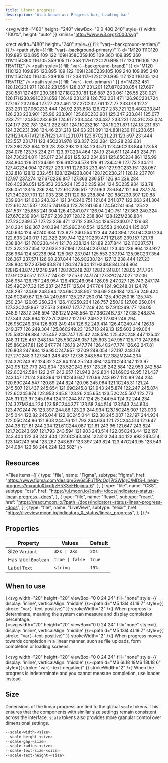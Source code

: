 ```yaml
---
title: Linear progress
description: "Also known as: Progress bar, Loading bar"
---
```


<svg
  width="480"
  height="240"
  viewBox="0 0 480 240"
  style={{ width: "100%", height: "auto" }}
  xmlns="http://www.w3.org/2000/svg"
>
  <rect
    width="480"
    height="240"
    style={{ fill: "var(--background-tertiary)" }}
  />
  <path
    style={{ fill: "var(--background-primary)" }}
    d="M120 111C120 109.895 120.895 109 122 109H358C359.105 109 360 109.895 360 111V115C360 116.105 359.105 117 358 117H122C120.895 117 120 116.105 120 115V111Z"
  />
  <path
    style={{ fill: "var(--background-brand)" }}
    d="M120 111C120 109.895 120.895 109 122 109H238C239.105 109 240 109.895 240 111V115C240 116.105 239.105 117 238 117H122C120.895 117 120 116.105 120 115V111Z"
  />
  <path
    style={{ fill: "var(--text-primary)" }}
    d="M232.451 128.12C231.971 128.12 231.554 128.037 231.201 127.87C230.854 127.697 230.581 127.467 230.381 127.18C230.181 126.887 230.061 126.55 230.021 126.17H230.991C231.058 126.49 231.218 126.753 231.471 126.96C231.724 127.167 232.054 127.27 232.461 127.27C232.761 127.27 233.018 127.2 233.231 127.06C233.444 126.92 233.608 126.727 233.721 126.48C233.841 126.233 233.901 125.96 233.901 125.66C233.901 125.347 233.841 125.077 233.721 124.85C233.608 124.617 233.444 124.437 233.231 124.31C233.024 124.177 232.781 124.11 232.501 124.11C232.161 124.11 231.871 124.18 231.631 124.32C231.398 124.46 231.218 124.63 231.091 124.83H230.111L230.651 121H234.471V121.87H231.411L231.071 123.87C231.231 123.697 231.444 123.557 231.711 123.45C231.978 123.337 232.284 123.28 232.631 123.28C232.984 123.28 233.298 123.34 233.571 123.46C233.844 123.58 234.078 123.75 234.271 123.97C234.464 124.19 234.611 124.443 234.711 124.73C234.811 125.017 234.861 125.323 234.861 125.65C234.861 125.99 234.804 126.31 234.691 126.61C234.578 126.91 234.418 127.173 234.211 127.4C234.004 127.627 233.751 127.803 233.451 127.93C233.151 128.057 232.818 128.12 232.451 128.12ZM238.804 128.12C238.211 128.12 237.701 127.97 237.274 127.67C236.847 127.363 236.517 126.94 236.284 126.4C236.051 125.853 235.934 125.22 235.934 124.5C235.934 123.78 236.051 123.15 236.284 122.61C236.517 122.063 236.847 121.64 237.274 121.34C237.701 121.033 238.211 120.88 238.804 120.88C239.397 120.88 239.904 121.033 240.324 121.34C240.751 121.64 241.077 122.063 241.304 122.61C241.537 123.15 241.654 123.78 241.654 124.5C241.654 125.22 241.537 125.853 241.304 126.4C241.077 126.94 240.751 127.363 240.324 127.67C239.904 127.97 239.397 128.12 238.804 128.12ZM238.804 127.23C239.157 127.23 239.471 127.12 239.744 126.9C240.017 126.68 240.234 126.367 240.394 125.96C240.554 125.553 240.634 125.067 240.634 124.5C240.634 123.927 240.554 123.44 240.394 123.04C240.234 122.633 240.017 122.323 239.744 122.11C239.471 121.89 239.157 121.78 238.804 121.78C238.444 121.78 238.124 121.89 237.844 122.11C237.571 122.323 237.354 122.633 237.194 123.04C237.041 123.44 236.964 123.927 236.964 124.5C236.964 125.067 237.041 125.553 237.194 125.96C237.354 126.367 237.571 126.68 237.844 126.9C238.124 127.12 238.444 127.23 238.804 127.23ZM243.874 128L247.904 121H248.884L244.864 128H243.874ZM248.594 128.12C248.287 128.12 248.01 128.05 247.764 127.91C247.517 127.77 247.32 127.573 247.174 127.32C247.027 127.06 246.954 126.757 246.954 126.41C246.954 126.05 247.027 125.743 247.174 125.49C247.32 125.237 247.517 125.04 247.764 124.9C248.01 124.76 248.287 124.69 248.594 124.69C248.907 124.69 249.184 124.76 249.424 124.9C249.67 125.04 249.867 125.237 250.014 125.49C250.16 125.743 250.234 126.05 250.234 126.41C250.234 126.757 250.16 127.06 250.014 127.32C249.867 127.573 249.67 127.77 249.424 127.91C249.177 128.05 248.9 128.12 248.594 128.12ZM248.584 127.38C248.737 127.38 248.874 127.343 248.994 127.27C249.12 127.197 249.22 127.09 249.294 126.95C249.374 126.803 249.414 126.62 249.414 126.4C249.414 126.18 249.377 126 249.304 125.86C249.23 125.713 249.13 125.603 249.004 125.53C248.884 125.457 248.747 125.42 248.594 125.42C248.447 125.42 248.31 125.457 248.184 125.53C248.057 125.603 247.957 125.713 247.884 125.86C247.81 126 247.774 126.18 247.774 126.4C247.774 126.62 247.81 126.803 247.884 126.95C247.957 127.09 248.054 127.197 248.174 127.27C248.3 127.343 248.437 127.38 248.584 127.38ZM244.234 124.32C243.92 124.32 243.64 124.25 243.394 124.11C243.147 123.97 242.95 123.773 242.804 123.52C242.657 123.26 242.584 122.953 242.584 122.6C242.584 122.247 242.657 121.943 242.804 121.69C242.95 121.437 243.147 121.24 243.394 121.1C243.647 120.96 243.927 120.89 244.234 120.89C244.547 120.89 244.824 120.96 245.064 121.1C245.31 121.24 245.507 121.437 245.654 121.69C245.8 121.943 245.874 122.247 245.874 122.6C245.874 122.953 245.8 123.26 245.654 123.52C245.507 123.773 245.31 123.97 245.064 124.11C244.817 124.25 244.54 124.32 244.234 124.32ZM244.224 123.58C244.377 123.58 244.514 123.543 244.634 123.47C244.76 123.397 244.86 123.29 244.934 123.15C245.007 123.003 245.044 122.82 245.044 122.6C245.044 122.38 245.007 122.197 244.934 122.05C244.86 121.903 244.76 121.793 244.634 121.72C244.514 121.647 244.38 121.61 244.234 121.61C244.087 121.61 243.95 121.647 243.824 121.72C243.697 121.793 243.594 121.903 243.514 122.05C243.44 122.197 243.404 122.38 243.404 122.6C243.404 122.813 243.44 122.993 243.514 123.14C243.594 123.287 243.697 123.397 243.824 123.47C243.95 123.543 244.084 123.58 244.224 123.58Z"
  />
</svg>

## Resources

<Files
  items={[
    {
      type: "file",
      name: "Figma",
      subtype: "figma",
      href: "https://www.figma.com/design/Gw6s5FuTfPdOg17r3WIgrC/MDS-Linear-progress?m=auto&t=dfjzH5X3eFHujjmu-6",
    },
    {
      type: "file",
      name: "CSS",
      subtype: "css",
      href: "https://ui.moon.io/?path=/docs/indicators-status-linear-progress--docs",
    },
    {
      type: "file",
      name: "React",
      subtype: "react",
      href: "https://react.moon.io/?path=/docs/indicators-status-linear-progress--docs",
    },
    {
      type: "file",
      name: "LiveView",
      subtype: "elixir",
      href: "https://liveview.moon.io/indicators_&_status/linear_progress",
    },
  ]}
/>

## Properties

| **Property**        | **Values**      | **Default** |
| ------------------- | --------------- | ----------- |
| Size `Variant`      | `3Xs \| 2Xs`    | `2Xs`       |
| Has label `Boolean` | `true \| false` | `true`      |
| Label `Text`        | `string`        | `15%`       |

## When to use

{<svg width="20" height="20" viewBox="0 0 24 24" fill="none" style={{ display: 'inline', verticalAlign: 'middle' }}><path d="M5 13l4 4L19 7" style={{ stroke: "var(--text-positive)" }} strokeWidth="2" /></svg>} When progress is determinate, meaning the system can measure and display completion percentage. <br/>
{<svg width="20" height="20" viewBox="0 0 24 24" fill="none" style={{ display: 'inline', verticalAlign: 'middle' }}><path d="M5 13l4 4L19 7" style={{ stroke: "var(--text-positive)" }} strokeWidth="2" /></svg>} When progress moves towards completion in a linear manner, such as file uploads, form completion or loading screens. <br/><br/>
{<svg width="20" height="20" viewBox="0 0 24 24" fill="none" style={{ display: 'inline', verticalAlign: 'middle' }}><path d="M6 6L18 18M6 18L18 6" style={{ stroke: "var(--text-negative)" }} strokeWidth="2" /></svg>} When the progress is indeterminate and you cannot measure completion, use loader instead. <br/>

## Size

Dimensions of the linear progress are tied to the global `scale` tokens. This ensures that the components with similar size settings remain consistent across the interface. `scale` tokens also provides more granular control over dimensional settings.

```css:scale.css showLineNumbers
--scale-width-<size>
--scale-height-<size>
--scale-gap-<size>
--scale-radius-<size>
--scale-text-size-<size>
--scale-text-height-<size>
```
